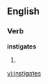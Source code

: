
==English==

===Verb===
'''instigates'''

# {{third-person singular of|[[instigate]]}}

[[vi:instigates]]